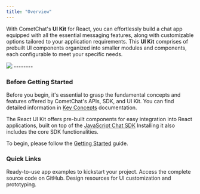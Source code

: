 ```yaml
---
title: "Overview"
---
```




With CometChat's **UI Kit** for React, you can effortlessly build a chat app equipped with all the essential messaging features, along with customizable options tailored to your application requirements. This **UI Kit** comprises of prebuilt UI components organized into smaller modules and components, each configurable to meet your specific needs.

<Frame>
  <img src="/images/94312eb7-intro_web_screens-7ee27b256c54ea069273e198ec2aad4e.png" />
</Frame>
--------

### **Before Getting Started**

Before you begin, it's essential to grasp the fundamental concepts and features offered by CometChat's APIs, SDK, and UI Kit. You can find detailed information in [Key Concepts](/docs/fundamentals/key-concepts) documentation.

The React UI Kit offers pre-built components for easy integration into React applications, built on top of the [JavaScript Chat SDK](/docs/sdk/javascript/overview) Installing it also includes the core SDK functionalities.

To begin, please follow the [Getting Started](/docs/ui-kit/react/v5/integration) guide.

### Quick Links

<Columns cols={3}>
<Card title="React Sample App" href="https://github.com/cometchat/cometchat-uikit-react/tree/v5/sample-app">
  Ready-to-use app examples to kickstart your project.
</Card>

<Card title="UI Kit Source Code" href="https://github.com/cometchat/cometchat-uikit-react/tree/v5">
  Access the complete source code on GitHub.
</Card>

<Card title="Figma File" href="https://www.figma.com/community/file/1442863561340379957/cometchat-ui-kit-for-web">
  Design resources for UI customization and prototyping.
</Card>
</Columns>